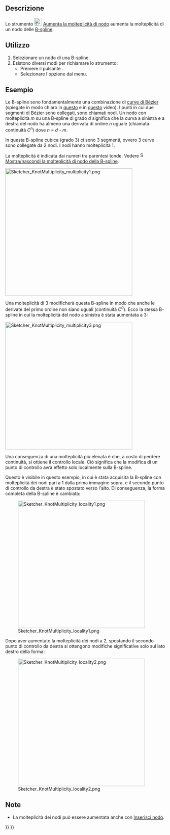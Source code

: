 <languages/>

{{Docnav/it
|[[Sketcher_BSplineDecreaseDegree/it|Diminiuisci il grado della B-spline]]
|[[Sketcher_BSplineDecreaseKnotMultiplicity/it|Diminuisci la molteplicità di nodo]]
|[[Sketcher_Workbench/it|Sketcher]]
|IconL=Sketcher_BSplineDecreaseDegree.svg
|IconR=Sketcher_BSplineDecreaseKnotMultiplicity.svg
|IconC=Workbench_Sketcher.svg
}}

{{GuiCommand/it
|Name=Sketcher BSplineIncreaseKnotMultiplicity
|Name/it=Aumenta la molteplicità di nodo
|MenuLocation=Schizzo → Strumenti Sketcher B-spline → Aumenta la molteplicità di nodo
|Workbenches=[[Sketcher_Workbench|Sketcher]]
|Version=0.17
|SeeAlso=[[Sketcher_BSplineDecreaseKnotMultiplicity/it|Diminuisci la molteplicità di nodo]]
}}

<span id="Description"></span>
==Descrizione==

Lo strumento [[Image:Sketcher_BSplineIncreaseKnotMultiplicity.svg|24px]] [[Sketcher_BSplineIncreaseKnotMultiplicity/it|Aumenta la molteplicità di nodo]] aumenta la molteplicità di un nodo delle [[B-Splines/it|B-spline]].

<span id="Usage"></span>
==Utilizzo==

# Selezionare un nodo di una B-spline.
# Esistono diversi modi per richiamare lo strumento:
#* Premere il pulsante {{Button|[[File:Sketcher_BSplineIncreaseKnotMultiplicity.svg|16px]] [[Sketcher_BSplineIncreaseKnotMultiplicity/it|Aumenta la molteplicità di nodo]]}}.
#* Selezionare l'opzione {{MenuCommand|Schizzo → Strumenti Sketcher B-spline → [[Image:Sketcher_BSplineIncreaseKnotMultiplicity.svg|16px]] Aumenta la molteplicità di nodo}} dal menu.

<span id="Example"></span>
==Esempio==

Le B-spline sono fondamentalmente una combinazione di [[B-Splines/it#B.C3.A9zier_curves|curve di Bézier]] (spiegate in modo chiaro in [https://www.youtube.com/watch?v=bE1MrrqBAl8 questo] e in [https://www.youtube.com/watch?v=xXJylM2S72s questo] video). I punti in cui due segmenti di Bézier sono collegati, sono chiamati nodi. Un nodo con molteplicità ''m'' su una B-spline di grado ''d'' significa che la curva a sinistra e a destra del nodo ha almeno una derivata di ordine ''n'' uguale (chiamata continuità ''C<sup>n</sup>'') dove ''n = d - m''.

In questa B-spline cubica (grado 3) ci sono 3 segmenti, ovvero 3 curve sono collegate da 2 nodi. I nodi hanno molteplicità 1.

La molteplicità è indicata dai numeri tra parentesi tonde. Vedere [[File:Sketcher_BSplineKnotMultiplicity.svg|16px]] [[Sketcher_BSplineKnotMultiplicity/it|Mostra/nascondi la molteplicità di nodo della B-spline]].

[[File:Sketcher_KnotMultiplicity_multiplicity1.png|400px]]
{{Caption|B-spline in cui entrambi i nodi hanno molteplicità 1.}}

Una molteplicità di 3 modificherà questa B-spline in modo che anche le derivate del primo ordine non siano uguali (continuità ''C<sup>0</sup>''). Ecco la stessa B-spline in cui la molteplicità del nodo a sinistra è stata aumentata a 3:

[[File:Sketcher_KnotMultiplicity_multiplicity3.png|400px]]
{{Caption|Stessa B-spline con molteplicità di nodo pari a 3. Un punto di controllo è stato spostato per mostrare che il nodo ha continuità ''C<sup>0</sup>''.}}

Una conseguenza di una molteplicità più elevata è che, a costo di perdere continuità, si ottiene il controllo locale. Ciò significa che la modifica di un punto di controllo avrà effetto solo localmente sulla B-spline.

Questo è visibile in questo esempio, in cui è stata acquisita la B-spline con molteplicità dei nodi pari a 1 dalla prima immagine sopra, e il secondo punto di controllo da destra è stato spostato verso l'alto. Di conseguenza, la forma completa della B-spline è cambiata:

[[File:Sketcher_KnotMultiplicity_locality1.png|400px]]

Dopo aver aumentato la molteplicità dei nodi a 2, spostando il secondo punto di controllo da destra si ottengono modifiche significative solo sul lato destro della forma:

[[File:Sketcher_KnotMultiplicity_locality2.png|400px]]

<span id="Notes"></span>
==Note==

* La molteplicità dei nodi può essere aumentata anche con [[Sketcher_BSplineInsertKnot/it|Inserisci nodo]].


{{Docnav/it
|[[Sketcher_BSplineDecreaseDegree/it|Diminiuisci il grado della B-spline]]
|[[Sketcher_BSplineDecreaseKnotMultiplicity/it|Diminuisci la molteplicità di nodo]]
|[[Sketcher_Workbench/it|Sketcher]]
|IconL=Sketcher_BSplineDecreaseDegree.svg
|IconR=Sketcher_BSplineDecreaseKnotMultiplicity.svg
|IconC=Workbench_Sketcher.svg
}}

{{Sketcher_Tools_navi{{#translation:}}}}
{{Userdocnavi{{#translation:}}}}